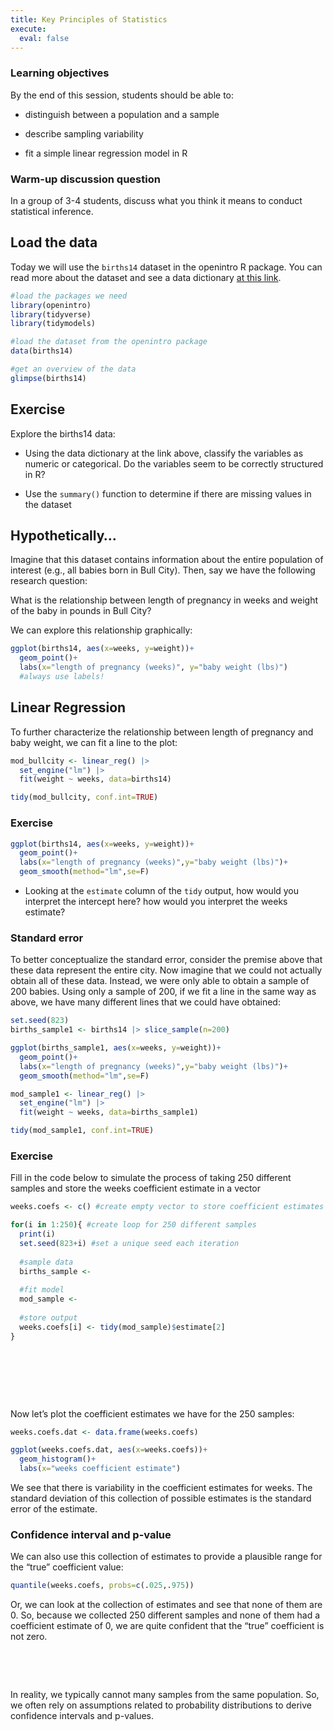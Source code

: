 ```yaml
---
title: Key Principles of Statistics
execute:
  eval: false
---
```


### Learning objectives

By the end of this session, students should be able to:

-   distinguish between a population and a sample

-   describe sampling variability

-   fit a simple linear regression model in R

### Warm-up discussion question

In a group of 3-4 students, discuss what you think it means to conduct statistical inference.

## Load the data

Today we will use the `births14` dataset in the openintro R package. You can read more about the dataset and see a data dictionary [at this link](http://openintrostat.github.io/openintro/reference/births14.html).

```r
#load the packages we need
library(openintro)
library(tidyverse)
library(tidymodels)

#load the dataset from the openintro package
data(births14)

#get an overview of the data
glimpse(births14)
```

## Exercise

Explore the births14 data:

-   Using the data dictionary at the link above, classify the variables as numeric or categorical. Do the variables seem to be correctly structured in R?

-   Use the `summary()` function to determine if there are missing values in the dataset

## Hypothetically...

Imagine that this dataset contains information about the entire population of interest (e.g., all babies born in Bull City). Then, say we have the following research question:

What is the relationship between length of pregnancy in weeks and weight of the baby in pounds in Bull City?

We can explore this relationship graphically:

```r
ggplot(births14, aes(x=weeks, y=weight))+
  geom_point()+
  labs(x="length of pregnancy (weeks)", y="baby weight (lbs)") 
  #always use labels!
```

## Linear Regression

To further characterize the relationship between length of pregnancy and baby weight, we can fit a line to the plot:

```r
mod_bullcity <- linear_reg() |> 
  set_engine("lm") |>
  fit(weight ~ weeks, data=births14)

tidy(mod_bullcity, conf.int=TRUE)
```

### Exercise

```r
ggplot(births14, aes(x=weeks, y=weight))+
  geom_point()+
  labs(x="length of pregnancy (weeks)",y="baby weight (lbs)")+
  geom_smooth(method="lm",se=F)
```

-   Looking at the `estimate` column of the `tidy` output, how would you interpret the intercept here? how would you interpret the weeks estimate?

### Standard error

To better conceptualize the standard error, consider the premise above that these data represent the entire city. Now imagine that we could not actually obtain all of these data. Instead, we were only able to obtain a sample of 200 babies. Using only a sample of 200, if we fit a line in the same way as above, we have many different lines that we could have obtained:

```r
set.seed(823)
births_sample1 <- births14 |> slice_sample(n=200)

ggplot(births_sample1, aes(x=weeks, y=weight))+
  geom_point()+
  labs(x="length of pregnancy (weeks)",y="baby weight (lbs)")+
  geom_smooth(method="lm",se=F)

mod_sample1 <- linear_reg() |> 
  set_engine("lm") |>
  fit(weight ~ weeks, data=births_sample1)

tidy(mod_sample1, conf.int=TRUE)
```

### Exercise

Fill in the code below to simulate the process of taking 250 different samples and store the weeks coefficient estimate in a vector

```r
weeks.coefs <- c() #create empty vector to store coefficient estimates

for(i in 1:250){ #create loop for 250 different samples
  print(i)
  set.seed(823+i) #set a unique seed each iteration
  
  #sample data
  births_sample <-
  
  #fit model
  mod_sample <- 
    
  #store output
  weeks.coefs[i] <- tidy(mod_sample)$estimate[2]
}
```

 

 

 

Now let's plot the coefficient estimates we have for the 250 samples:

```r
weeks.coefs.dat <- data.frame(weeks.coefs)

ggplot(weeks.coefs.dat, aes(x=weeks.coefs))+
  geom_histogram()+
  labs(x="weeks coefficient estimate")
```

We see that there is variability in the coefficient estimates for weeks. The standard deviation of this collection of possible estimates is the standard error of the estimate.

### Confidence interval and p-value

We can also use this collection of estimates to provide a plausible range for the "true" coefficient value:

```r
quantile(weeks.coefs, probs=c(.025,.975))
```

Or, we can look at the collection of estimates and see that none of them are 0. So, because we collected 250 different samples and none of them had a coefficient estimate of 0, we are quite confident that the "true" coefficient is not zero.

 

 

In reality, we typically cannot many samples from the same population. So, we often rely on assumptions related to probability distributions to derive confidence intervals and p-values.
